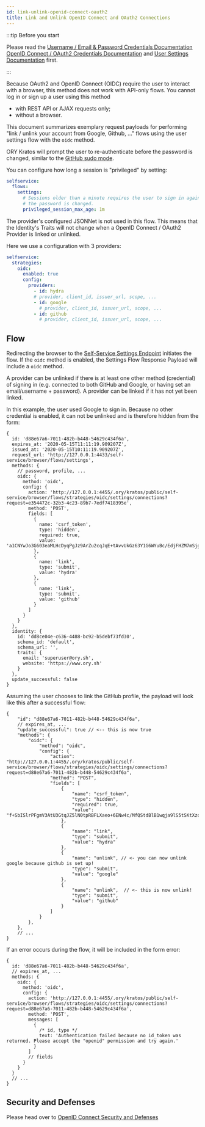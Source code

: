 ```yaml
---
id: link-unlink-openid-connect-oauth2
title: Link and Unlink OpenID Connect and OAuth2 Connections
---
```


:::tip Before you start

Please read the
[Username / Email & Password Credentials Documentation](../../../concepts/credentials/username-email-password.mdx)
[OpenID Connect / OAuth2 Credentials Documentation](../../../concepts/credentials/openid-connect-oidc-oauth2.mdx)
and [User Settings Documentation](../user-settings.mdx) first.

:::

Because OAuth2 and OpenID Connect (OIDC) require the user to interact with a
browser, this method does not work with API-only flows. You cannot log in or
sign up a user using this method

- with REST API or AJAX requests only;
- without a browser.

This document summarizes exemplary request payloads for performing "link /
unlink your account from Google, Github, ..." flows using the user settings flow
with the `oidc` method.

ORY Kratos will prompt the user to re-authenticate before the password is
changed, similar to the
[GitHub sudo mode](https://help.github.com/en/github/authenticating-to-github/sudo-mode).

You can configure how long a session is "privileged" by setting:

```yaml title="path/to/kratos/config.yml"
selfservice:
  flows:
    settings:
      # Sessions older than a minute requires the user to sign in again before
      # the password is changed.
      privileged_session_max_age: 1m
```

The provider's configured JSONNet is not used in this flow. This means that the
Identity's Traits will not change when a OpenID Connect / OAuth2 Provider is
linked or unlinked.

Here we use a configuration with 3 providers:

```yaml title="path/to/my/kratos/config.yml"
selfservice:
  strategies:
    oidc:
      enabled: true
      config:
        providers:
          - id: hydra
          # provider, client_id, issuer_url, scope, ...
          - id: google
            # provider, client_id, issuer_url, scope, ...
          - id: github
            # provider, client_id, issuer_url, scope, ...
```

## Flow

Redirecting the browser to the
[Self-Service Settings Endpoint](../user-settings.mdx#user-settings-process-sequence)
initiates the flow. If the `oidc` method is enabled, the Settings Flow Response
Payload will include a `oidc` method.

A provider can be unlinked if there is at least one other method (credential) of
signing in (e.g. connected to both GitHub and Google, or having set an
email/username + password). A provider can be linked if it has not yet been
linked.

In this example, the user used Google to sign in. Because no other credential is
enabled, it can not be unlinked and is therefore hidden from the form:

```json5 title="$ curl http://<kratos-admin>/self-service/browser/flows/requests/settings?request=d88e67a6-7011-482b-b448-54629c434f6a"
{
  id: 'd88e67a6-7011-482b-b448-54629c434f6a',
  expires_at: '2020-05-15T11:11:19.909207Z',
  issued_at: '2020-05-15T10:11:19.909207Z',
  request_url: 'http://127.0.0.1:4433/self-service/browser/flows/settings',
  methods: {
    // password, profile, ...
    oidc: {
      method: 'oidc',
      config: {
        action: 'http://127.0.0.1:4455/.ory/kratos/public/self-service/browser/flows/strategies/oidc/settings/connections?request=e354472c-32b3-4c23-89b7-7edf7418395e',
        method: 'POST',
        fields: [
          {
            name: 'csrf_token',
            type: 'hidden',
            required: true,
            value: 'a1CNYwJo3G603eaMLHcDyqPgJz9ArZu2cqJqE+tAvvUkGz63Y1G6WYuBc/EdjFHZM7mSjglbroNQyEAjuY21pw=='
          },
          {
            name: 'link',
            type: 'submit',
            value: 'hydra'
          },
          {
            name: 'link',
            type: 'submit',
            value: 'github'
          }
        ]
      }
    }
  },
  identity: {
    id: 'dd8ce04e-c636-4488-bc92-b5debf73fd30',
    schema_id: 'default',
    schema_url: '',
    traits: {
      email: 'superuser@ory.sh',
      website: 'https://www.ory.sh'
    }
  },
  update_successful: false
}
```

Assuming the user chooses to link the GitHub profile, the payload will look like
this after a successful flow:

```json5 title="$ curl http://<kratos-admin>/self-service/browser/flows/requests/settings?request=d88e67a6-7011-482b-b448-54629c434f6a"
{
    "id": "d88e67a6-7011-482b-b448-54629c434f6a",
    // expires_at, ...
    "update_successful": true // <-- this is now true
    "methods": {
        "oidc": {
            "method": "oidc",
            "config": {
                "action": "http://127.0.0.1:4455/.ory/kratos/public/self-service/browser/flows/strategies/oidc/settings/connections?request=d88e67a6-7011-482b-b448-54629c434f6a",
                "method": "POST",
                "fields": [
                    {
                        "name": "csrf_token",
                        "type": "hidden",
                        "required": true,
                        "value": "f+SbISlrPFgmV3AtU3GtqJZ5lN0tpRBFLXaeo+6ENw4c/MfQStdBlB1wqja9lS5tSKtXzo1Ex/wPdhPoeLlPrQ=="
                    },
                    {
                        "name": "link",
                        "type": "submit",
                        "value": "hydra"
                    },
                    {
                        "name": "unlink", // <- you can now unlink google because github is set up!
                        "type": "submit",
                        "value": "google"
                    },
                    {
                        "name": "unlink",  // <- this is now unlink!
                        "type": "submit",
                        "value": "github"
                    }
                ]
            }
        },
    },
    // ...
}
```

If an error occurs during the flow, it will be included in the form error:

```json5 title="$ curl http://<kratos-admin>/self-service/browser/flows/requests/settings?request=d88e67a6-7011-482b-b448-54629c434f6a"
{
  id: 'd88e67a6-7011-482b-b448-54629c434f6a',
  // expires_at, ...
  methods: {
    oidc: {
      method: 'oidc',
      config: {
        action: 'http://127.0.0.1:4455/.ory/kratos/public/self-service/browser/flows/strategies/oidc/settings/connections?request=d88e67a6-7011-482b-b448-54629c434f6a',
        method: 'POST',
        messages: [
          {
            /* id, type */
            text: 'Authentication failed because no id_token was returned. Please accept the "openid" permission and try again.'
          }
        ]
        // fields
      }
    }
  }
  // ...
}
```

## Security and Defenses

Please head over to
[OpenID Connect Security and Defenses](../user-login-user-registration/openid-connect-social-sign-in-oauth2.mdx#security-and-defenses)
